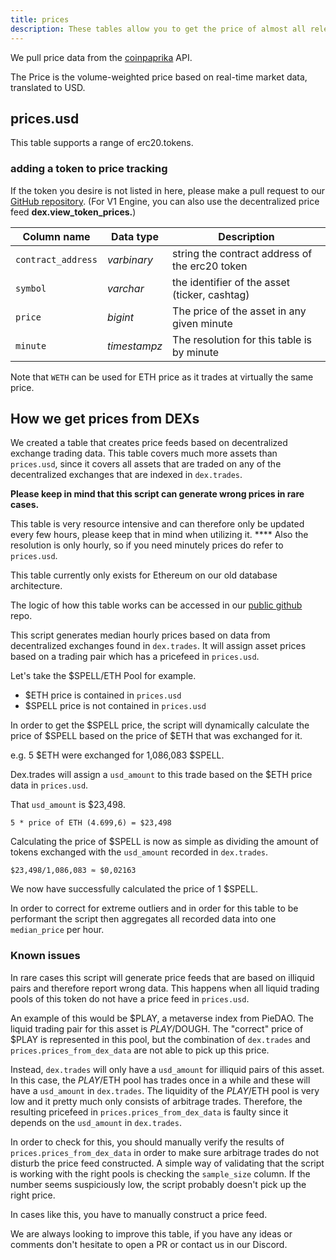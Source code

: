 ```yaml
---
title: prices
description: These tables allow you to get the price of almost all relevant erc20 tokens.
---
```

We pull price data from the [coinpaprika](https://coinpaprika.com) API.

The Price is the volume-weighted price based on real-time market data, translated to USD.

## prices.usd

This table supports a range of erc20.tokens.

### adding a token to price tracking

If the token you desire is not listed in here, please make a pull request to our [GitHub repository](https://github.com/duneanalytics/spellbook/blob/main/models/prices/prices_tokens.sql). (For V1 Engine, you can also use the decentralized price feed **dex.view_token_prices.**)

| Column name | Data type | Description |
| ---- | ---- | ---- |
| `contract_address`| _varbinary_ |string the contract address of the erc20 token |
| `symbol` | _varchar_ |the identifier of the asset (ticker, cashtag) |
| `price` | _bigint_ | The price of the asset in any given minute |
| `minute` | _timestampz_ | The resolution for this table is by minute |

Note that `WETH` can be used for ETH price as it trades at virtually the same price.

## How we get prices from DEXs

We created a table that creates price feeds based on decentralized exchange trading data. This table covers much more assets than `prices.usd`, since it covers all assets that are traded on any  of the decentralized exchanges that are indexed in `dex.trades`.

**Please keep in mind that this script can generate wrong prices in rare cases.**

This table is very resource intensive and can therefore only be updated every few hours, please keep that in mind when utilizing it. **** Also the resolution is only hourly, so if you need minutely prices do refer to `prices.usd`.

This table currently only exists for Ethereum on our old database architecture.

The logic of how this table works can be accessed in our [public github](https://github.com/duneanalytics/spellbook/tree/master/ethereum/prices) repo.

This script generates median hourly prices based on data from decentralized exchanges found in `dex.trades`. It will assign asset prices based on a trading pair which has a pricefeed in `prices.usd`.

Let's take the $SPELL/ETH Pool for example.

* $ETH price is contained in `prices.usd`
* $SPELL price is not contained in `prices.usd`

In order to get the $SPELL price, the script will dynamically calculate the price of $SPELL based on the price of $ETH that was exchanged for it.

e.g. 5 $ETH were exchanged for 1,086,083 $SPELL.

Dex.trades will assign a `usd_amount` to this trade based on the $ETH price data in `prices.usd`.

That `usd_amount` is $23,498.

`5 * price of ETH (4.699,6) = $23,498`

Calculating the price of $SPELL is now as simple as dividing the amount of tokens exchanged with the `usd_amount` recorded in `dex.trades`.

`$23,498/1,086,083 ≈ $0,02163`

We now have successfully calculated the price of 1 $SPELL.

In order to correct for extreme outliers and in order for this table to be performant the script then aggregates all recorded data into one `median_price` per hour.

### Known issues

In rare cases this script will generate price feeds that are based on illiquid pairs and therefore report wrong data. This happens when all liquid trading pools of this token do not have a price feed in `prices.usd`.

An example of this would be $PLAY, a metaverse index from PieDAO. The liquid trading pair for this asset is $PLAY/$DOUGH. The "correct" price of $PLAY is represented in this pool, but the combination of `dex.trades` and `prices.prices_from_dex_data` are not able to pick up this price.

Instead, `dex.trades` will only have a `usd_amount` for illiquid pairs of this asset. In this case, the $PLAY/$ETH pool has trades once in a while and these will have a `usd_amount` in `dex.trades`. The liquidity of the $PLAY/$ETH pool is very low and it pretty much only consists of arbitrage trades. Therefore, the resulting pricefeed in `prices.prices_from_dex_data` is faulty since it depends on the `usd_amount` in `dex.trades`.

In order to check for this, you should manually verify the results of `prices.prices_from_dex_data` in order to make sure arbitrage trades do not disturb the price feed constructed. A simple way of validating that the script is working with the right pools is checking the `sample_size` column. If the number seems suspiciously low, the script probably doesn't pick up the right price.

In cases like this, you have to manually construct a price feed.

We are always looking to improve this table, if you have any ideas or comments don't hesitate to open a PR or contact us in our Discord.